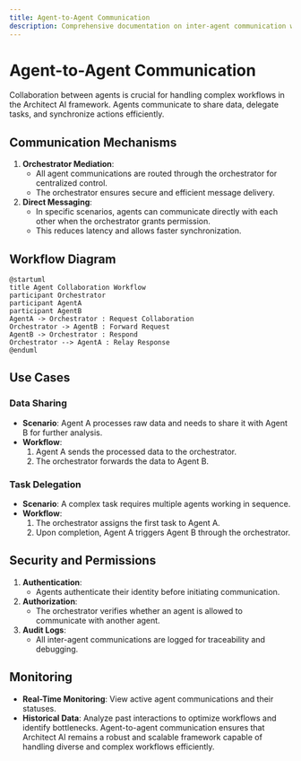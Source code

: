 ```yaml
---
title: Agent-to-Agent Communication
description: Comprehensive documentation on inter-agent communication within the Architect AI framework.
---
```


# Agent-to-Agent Communication

Collaboration between agents is crucial for handling complex workflows in the Architect AI framework. Agents communicate to share data, delegate tasks, and synchronize actions efficiently.

## Communication Mechanisms

1. **Orchestrator Mediation**:
   - All agent communications are routed through the orchestrator for centralized control.
   - The orchestrator ensures secure and efficient message delivery.
2. **Direct Messaging**:
   - In specific scenarios, agents can communicate directly with each other when the orchestrator grants permission.
   - This reduces latency and allows faster synchronization.

## Workflow Diagram

```plantuml
@startuml
title Agent Collaboration Workflow
participant Orchestrator
participant AgentA
participant AgentB
AgentA -> Orchestrator : Request Collaboration
Orchestrator -> AgentB : Forward Request
AgentB -> Orchestrator : Respond
Orchestrator --> AgentA : Relay Response
@enduml
```

## Use Cases

### Data Sharing

- **Scenario**: Agent A processes raw data and needs to share it with Agent B for further analysis.
- **Workflow**:
  1. Agent A sends the processed data to the orchestrator.
  2. The orchestrator forwards the data to Agent B.

### Task Delegation

- **Scenario**: A complex task requires multiple agents working in sequence.
- **Workflow**:
  1. The orchestrator assigns the first task to Agent A.
  2. Upon completion, Agent A triggers Agent B through the orchestrator.

## Security and Permissions

1. **Authentication**:
   - Agents authenticate their identity before initiating communication.
2. **Authorization**:
   - The orchestrator verifies whether an agent is allowed to communicate with another agent.
3. **Audit Logs**:
   - All inter-agent communications are logged for traceability and debugging.

## Monitoring

- **Real-Time Monitoring**: View active agent communications and their statuses.
- **Historical Data**: Analyze past interactions to optimize workflows and identify bottlenecks.
  Agent-to-agent communication ensures that Architect AI remains a robust and scalable framework capable of handling diverse and complex workflows efficiently.

